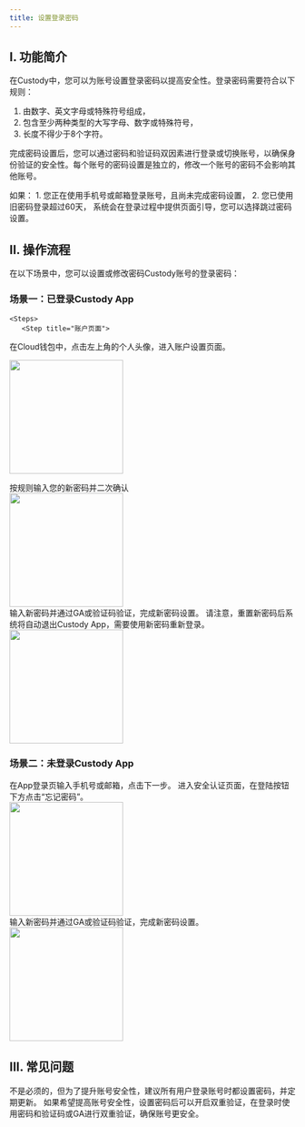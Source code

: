 ```yaml
---
title: 设置登录密码
---
```


## I. 功能简介

在Custody中，您可以为账号设置登录密码以提高安全性。登录密码需要符合以下规则：
1. 由数字、英文字母或特殊符号组成，
2. 包含至少两种类型的大写字母、数字或特殊符号，
3. 长度不得少于8个字符。

完成密码设置后，您可以通过密码和验证码双因素进行登录或切换账号，以确保身份验证的安全性。每个账号的密码设置是独立的，修改一个账号的密码不会影响其他账号。

<Note>
如果：
1. 您正在使用手机号或邮箱登录账号，且尚未完成密码设置，
2. 您已使用旧密码登录超过60天，
系统会在登录过程中提供页面引导，您可以选择跳过密码设置。
</Note>

## II. 操作流程

在以下场景中，您可以设置或修改密码Custody账号的登录密码：

### **场景一：已登录Custody App**
    <Steps>
       <Step title="账户页面">
在Cloud钱包中，点击左上角的个人头像，进入账户设置页面。
      <div className="w-full flex items-center justify-center">
    <img src="/images/user-guide/accountcn.jpg" width="200"/>
</div>
</Step>
        <Step title="点击“重置登录密码”">
            按规则输入您的新密码并二次确认
                 <div className="w-full flex items-center justify-center">
    <img src="/images/user-guide/resetpasscn.jpg" width="200"/>
</div>
        </Step>
        <Step title="输入新密码">
            输入新密码并通过GA或验证码验证，完成新密码设置。
            <warning>
            请注意，重置新密码后系统将自动退出Custody App，需要使用新密码重新登录。
            </warning>
            <div className="w-full flex items-center justify-center">
    <img src="/images/user-guide/resetpass2cn.jpg" width="200"/>
</div>
    </Step>
    </Steps>

### **场景二：未登录Custody App**
<Steps>
        <Step title="在App登录页输入手机号或邮箱">
            在App登录页输入手机号或邮箱，点击下一步。
        </Step>
        <Step title="点击“忘记密码”">
            进入安全认证页面，在登陆按钮下方点击“忘记密码”。
 <div className="w-full flex items-center justify-center">
    <img src="/images/user-guide/forgotpasscn.jpg" width="200"/>
</div>
        </Step>
        <Step title="输入新密码">
            输入新密码并通过GA或验证码验证，完成新密码设置。
                <div className="w-full flex items-center justify-center">
    <img src="/images/user-guide/resetpass2cn.jpg" width="200"/>
</div>
</Step>
</Steps>


## III. 常见问题

<Accordion title="是否一定要设置登录密码？">
不是必须的，但为了提升账号安全性，建议所有用户登录账号时都设置密码，并定期更新。
</Accordion>

<Accordion title="设置登录密码有什么好处？">
如果希望提高账号安全性，设置密码后可以开启双重验证，在登录时使用密码和验证码或GA进行双重验证，确保账号更安全。
</Accordion>